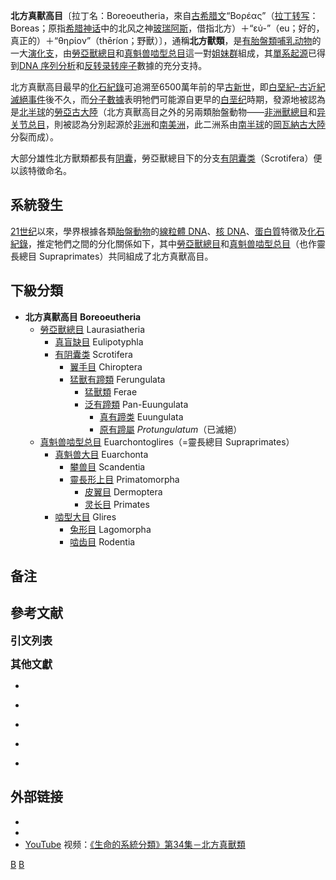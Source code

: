{{NoteTA
|1=zh-hans:线粒体; zh-hk:線粒體; zh-tw:粒線體;
|2=zh-hans:视频; zh-hk:視像; zh-tw:影片;
}}
{{Automatic taxobox
| fossil_range = [[古新世|古新世]] → [[全新世|现代]]，{{geological range|65|0|earliest=98.5}}{{nobold|（[[分子鐘|分子鐘]]推定于9850万年前出现{{r|Zhou et al}}）}}
| image = Laurasiatheria.jpg
| image_upright = 1.2
| image_caption = {{collapsible list|title=<center>{{nobold|[[勞亞獸總目|勞亞獸總目]]}}</center>|
# 左上：[[西欧刺猬|西欧刺猬]]（'''[[真盲缺目|真盲缺目]]'''）
# 右上：[[泰国狐蝠|泰国狐蝠]]（'''[[翼手目|翼手目]]'''）
# 左中：[[虎|虎]]（'''[[食肉目|食肉目]]'''）
# 右中：[[印度穿山甲|印度穿山甲]]（'''[[鳞甲目|鳞甲目]]'''）
# 左下：[[赤鹿|赤鹿]]（'''[[鲸偶蹄目|鲸偶蹄目]]'''）
# 右下：[[白犀|白犀]]（'''[[奇蹄目|奇蹄目]]'''）}}
| image2 = Euarchontoglires_1.jpg
| image2_caption = {{collapsible list|title=<center>{{nobold|[[真魁兽啮型总目|真魁兽啮型总目]]}}</center>|
# 左上：[[褐家鼠|褐家鼠]]（'''[[啮齿目|啮齿目]]'''）
# 右上：[[歐洲野兔|歐洲野兔]]（'''[[兔形目|兔形目]]'''）
# 左中：[[普通树鼩|普通树鼩]]（'''[[攀兽目|攀兽目]]'''）
# 左下：[[巽他鼯猴|巽他鼯猴]]（'''[[皮翼目|皮翼目]]'''）
# 右下：[[智人|人]]和[[日本獼猴|日本獼猴]]（'''[[灵长目|灵长目]]'''）}}
| display_parents = 3
| taxon = Boreoeutheria
| authority = Springer & de Jong, 2001{{r|Springer}}
| subdivision_ranks = 總目
| subdivision =
* [[勞亞獸總目|勞亞獸總目]] Laurasiatheria
* [[真魁兽啮型总目|真魁兽啮型总目]] Euarchontoglires
| synonyms =
* '''北方獸類''' Boreotheria<br><small>(Waddell, 2001){{r|Waddell,2001}}</small>
* '''北方胎盤類''' Boreoplacentalia<br><small>(Arnason et al., 2008){{r|Arnason}}</small>
}}

'''北方真獸高目'''〔拉丁名：Boreoeutheria，來自[[古希腊文|古希腊文]]“Βορέας”（[[拉丁转写|拉丁转写]]：Boreas；原指[[希腊神话|希腊神话]]中的北风之神[[阿涅摩伊#玻瑞阿斯|玻瑞阿斯]]，借指北方）＋“εὐ-”（eu；好的，真正的）＋“θηρίον”（thēríon；野獸）〕，通稱'''北方獸類'''{{r|Zhou & Yang}}，是[[有胎盤類|有胎盤類]][[哺乳动物|哺乳动物]]的一大[[演化支|演化支]]，由[[勞亞獸總目|勞亞獸總目]]和[[真魁兽啮型总目|真魁兽啮型总目]]這一對[[姐妹群|姐妹群]]組成，其[[单系群|單系起源]]已得到[[DNA測序|DNA 序列分析]]和[[反转录转座子|反转录转座子]]數據的充分支持{{r|Kim}}。

北方真獸高目最早的[[化石紀錄|化石紀錄]]可追溯至6500萬年前的早[[古新世|古新世]]，即[[白垩纪﹣古近纪灭绝事件|白堊紀–古近紀滅絕事件]]後不久，而[[分子生物学|分子數據]]表明牠們可能源自更早的[[白垩纪|白垩纪]]時期{{r|O'Leary}}，發源地被認為是[[北半球|北半球]]的[[勞亞古大陸|勞亞古大陸]]（北方真獸高目之外的另兩類胎盤動物——[[非洲獸總目|非洲獸總目]]和[[异关节总目|异关节总目]]，則被認為分別起源於[[非洲|非洲]]和[[南美洲|南美洲]]，此二洲系由[[南半球|南半球]]的[[冈瓦纳大陆|岡瓦納古大陸]]分裂而成）{{r|Nishihara|Zhou & Yang}}。

大部分雄性北方獸類都長有[[阴囊|阴囊]]{{r|Mills}}{{NoteTag|缺乏陰囊的特殊類群是[[鼴科|鼹鼠]]、[[刺猬|刺猬]]、[[穿山甲|穿山甲]]、[[海象|海象]]和部分[[海豹|海豹]]，以及[[犀牛|犀牛]]、[[貘|貘]]、[[河马|河马]]和[[鲸类|鲸类]]。{{r|Drew}}}}，勞亞獸總目下的分支[[有阴囊类|有阴囊类]]（Scrotifera）便以該特徵命名{{r|Waddell,1999}}。

==系統發生==
[[21世纪|21世纪]]以來，學界根據各類[[胎盤動物|胎盤動物]]的[[线粒体DNA|線粒體 DNA]]、[[核DNA|核 DNA]]、[[蛋白質|蛋白質]]特徵及[[化石紀錄|化石紀錄]]，推定牠們之間的分化關係如下{{NoteTag|[[非洲獸總目|非洲獸總目]]和[[異關節總目|異關節總目]]在[[胎盤動物|胎盤動物]]中的[[系統發生|系統發生]]位置尚無定論，本文所示的[[分支图|分支图]]基於“大西洋獸類假說”（即非洲獸總目和異關節總目共同組成[[大西洋獸類|大西洋獸類]]，與北方獸類形成[[姐妹群|姐妹群]]{{r|Zhou & Yang}}），另請參閱“[[外非洲胎盤類|外非洲胎盤類假說]]”及“[[上兽类|上獸類假說]]”。}}，其中[[勞亞獸總目|勞亞獸總目]]和[[真魁兽啮型总目|真魁兽啮型总目]]（也作靈長總目 Supraprimates{{r|Kriegs}}）共同組成了北方真獸高目。{{r|Waddell,2001|O'Leary|Foley|Esselstyn|Zachos}}

{{clade |style=font-size:90%; line-height:110%;
|label1=[[胎盤類|胎盤類]] |sublabel1= Placentalia 
|1={{clade
   |thickness2=2
   |label1= [[大西洋真兽高目|大西洋真兽高目]]  |sublabel1=Atlantogenata
   |1={{clade
      |1= [[非洲獸總目|非洲獸總目]] Afrotheria [[File:Elephas_africanus_-_1700-1880_-_Print_-_Iconographia_Zoologica_-_(white_background).jpg|50px]]
      |2= [[异关节总目|异关节总目]] Xenarthra [[File:Nine-banded-Armadillo_white_background.jpg|60px]]
      }}
   |label2='''北方真獸高目''' |sublabel2=Boreoeutheria
   |2={{clade
      |thickness=2
      |label1=[[勞亞獸總目|勞亞獸總目]] |sublabel1=Laurasiatheria
      |1={{clade
         |thickness=2
         |1= [[真盲缺目|真盲缺目]] Eulipotyphla [[File:Erinaceus_europaeus_-_1700-1880_-_Print_-_Iconographia_Zoologica_-_Special_Collections_University_of_Amsterdam_-(white_background).jpg|50px]]
         |2= [[有阴囊类|有阴囊类]] Scrotifera [[File:Dogs,_jackals,_wolves,_and_foxes_(Plate_XI).jpg|60px]]
         }}
      |label2=[[真魁兽啮型总目|真魁兽啮型总目]] |sublabel2= Euarchontoglires 
      |2={{clade
         |thickness=2
         |1= [[啮型动物|啮型大目]] Glires [[File:Bruno_Liljefors_-_Hare_studies_1885_white_background.jpg|45px]]
         |2= [[真魁兽大目|真魁兽大目]] Euarchonta [[File:Cynocephalus_doguera_-_1700-1880_-_Print_-_Iconographia_Zoologica_-_Special_Collections_University_of_Amsterdam_-_(white_background).tiff|50px]]
}} }} }} }}

==下級分類==
* '''北方真獸高目 Boreoeutheria'''
** [[勞亞獸總目|勞亞獸總目]] Laurasiatheria
*** [[真盲缺目|真盲缺目]] Eulipotyphla
*** [[有阴囊类|有阴囊类]] Scrotifera
**** [[翼手目|翼手目]] Chiroptera
**** [[猛獸有蹄類|猛獸有蹄類]] Ferungulata
***** [[猛獸類|猛獸類]] Ferae
***** [[泛有蹄類|泛有蹄類]] Pan-Euungulata
****** [[真有蹄类|真有蹄类]] Euungulata
****** [[原有蹄屬|原有蹄屬]] ''Protungulatum''（已滅絕）
** [[真魁兽啮型总目|真魁兽啮型总目]] Euarchontoglires（=靈長總目 Supraprimates）
*** [[真魁兽大目|真魁兽大目]] Euarchonta
**** [[攀兽目|攀兽目]] Scandentia
**** [[靈長形上目|靈長形上目]] Primatomorpha
***** [[皮翼目|皮翼目]] Dermoptera
***** [[灵长目|灵长目]] Primates
*** [[啮型动物|啮型大目]] Glires
**** [[兔形目|兔形目]] Lagomorpha
**** [[啮齿目|啮齿目]] Rodentia

==备注==
{{NoteFoot}}

==參考文献==
<big>'''引文列表'''</big>
{{Reflist|2|refs=
<ref name="Zhou et al">{{cite journal |author1=Zhou, Xuming |author2=Xu, Shixia |author3=Xu, Junxiao |author4=Chen, Bingyao |author5=Zhou, Kaiya |author5-link=周开亚 |author6=Yang, Guang |last-author-amp=yes |title=Phylogenomic Analysis Resolves the Interordinal Relationships and Rapid Diversification of the Laurasiatherian Mammals |journal=''{{le|系統生物學 (期刊)|Systematic Biology|Systematic Biology}}'' |year=2012 |volume=61 |issue=1 |pages=150–164 |issn=1063-5157 
|pmid=21900649 |pmc=3243735 |doi=10.1093/sysbio/syr089 |doi-access=free}}</ref>

<ref name="Springer">{{cite journal |author1=Springer, Mark S. |author2=de Jong, Wilfried W. |last-author-amp=yes |title=Which Mammalian Supertree to Bark Up? |journal=''[[Science|Science]]'' |year=2001 |volume=291 |issue=5509 |pages=1709–1711 |doi=10.1126/science.1059434}}</ref>

<ref name="Waddell,2001">{{cite journal |author1=Waddell, Peter J. |author2=Kishino, Hirohisa |author3=Ota, Rissa |last-author-amp=yes |title=A Phylogenetic Foundation for Comparative Mammalian Genomics |journal=''Genome Informatics'' |year=2001 |volume=12 |pages=141–154 |url=https://web.archive.org/web/20141223131622/https://www.jsbi.org/pdfs/journal1/GIW01/GIW01F15.pdf |pmid=11791233}}</ref>

<ref name="Arnason">{{cite journal |author1=Arnason, U. |author2=Adegoke, J.A. |author3=Gullberg, A. |author4=Harley, E.H. |author5=Janke, A. |author6=Kullberg, M. |last-author-amp=yes |title=Mitogenomic relationships of placental mammals and molecular estimates of their divergences |journal=''{{le|基因 (期刊)|Gene (journal)|Gene}}'' |publisher=[[Elsevier|Elsevier]] |year=2008 |volume=421 |issue=1–2 |pages=37–51 |issn=1879-0038 |pmid=18590805 |doi=10.1016/j.gene.2008.05.024}}</ref>

<ref name="Zhou & Yang">{{cite journal |author1=周旭明 |author2=杨光 |title=哺乳动物系统发育基因组学研究进展 |journal=[[兽类学报|兽类学报]] |year=2010 |volume=30 |issue=3 |pages=[https://www.researchgate.net/profile/Xuming-Zhou/publication/287745676_A_review_on_the_progress_in_mammalian_phylogenomics/links/5ad17f0ba6fdcc29357c4077/A-review-on-the-progress-in-mammalian-phylogenomics.pdf 339–345] |url=http://www.mammal.cn/CN/Y2010/V30/I3/339}}{{zh-cn}}</ref>

<ref name="Kim">{{cite journal |author1=Kim, Jaebum |author2=Farré, Marta |author3=Auvil, Loretta |author4=Capitanu, Boris |author5=Larkin, Denis M. |author6=Ma, Jian |author7=Lewin, Harris A. |last-author-amp=yes |title=Reconstruction and evolutionary history of eutherian chromosomes |journal=''[[美国国家科学院院刊|PNAS]]'' |year=2017 |volume=114 |issue=27 |pages=E5379–E5388 |url=https://www.pnas.org/content/pnas/114/27/E5379.full.pdf |doi=10.1073/pnas.1702012114 |doi-access=free}}</ref>

<ref name="O'Leary">{{cite journal |author1=O'Leary, M.A. |author2=Bloch, J.I. |author3=Flynn, J.J |display-authors=etal |title=The Placental Mammal Ancestor and the Post–K-Pg Radiation of Placentals |journal=''[[Science|Science]]'' |year=2013 |volume=339 |issue=6120 |pages=662–667 |url=https://www.researchgate.net/publication/235423191_The_Placental_Mammal_Ancestor_and_the_Post-K-Pg_Radiation_of_Placentals |doi=10.1126/science.1229237 |bibcode=2013Sci...339..662O |pmid=23393258 |s2cid=206544776 |hdl=11336/7302 |hdl-access=free}}</ref>

<ref name="Nishihara">{{cite journal |author1=Nishihara, H. |author2=Maruyama, S. |author3=Okada, N. |last-author-amp=yes |title=Retroposon analysis and recent geological data suggest near-simultaneous divergence of the three superorders of mammals |journal=''[[美国国家科学院院刊|PNAS]]'' |year=2009 |volume=106 |issue=13 |pages=5235–5240 |url=https://www.pnas.org/content/pnas/106/13/5235.full.pdf |pmid=19286970 |pmc=2655268 |doi=10.1073/pnas.0809297106 |doi-access=free}}</ref>

<ref name="Mills">{{cite book |author1=Mills, D.S. |author2=Marchant-Forde, Jeremy N. |last-author-amp=yes |title=''The Encyclopedia of Applied Animal Behaviour and Welfare'' |url=https://books.google.com/books?id=vrueZDfPUzoC&pg=PA293 |publisher={{le|國際農業及生物科學中心|Centre for Agriculture and Bioscience International|CABI}} |year=2010 |page=293 |isbn=978-0-85199-724-7 |access-date=2019-06-20}}</ref>

<ref name="Drew">{{cite web |author=Drew, Liam |title=Why are testicles kept in a vulnerable dangling sac? |url=http://www.slate.com/articles/health_and_science/science/2013/07/are_testicles_external_for_cooling_galloping_display_or_something_else.html |website=''slate.com'' |date=2013-07-08}}</ref>

<ref name="Waddell,1999">{{cite journal |author1=Waddell, Peter J. |author2=Cao, Ying |author3=Hauf, Jöerg |author4=Hasegawa, Masami |last-author-amp=yes |title=Using novel phylogenetic methods to evaluate mammalian mtDNA, including amino acid-invariant sites-LogDet plus site stripping, to detect internal conflicts in the data, with special reference to the positions of hedgehog, armadillo, and elephant |journal=''{{le|系統生物學 (期刊)|Systematic Biology|Systematic Biology}}'' |year=1999 |volume=48 |issue=1 |pages=31–53 |pmid=12078643 |doi=10.1080/106351599260427 |doi-access=free}}</ref>

<ref name="Kriegs">{{cite journal |author1=Kriegs, Jan Ole |author2=Churakov, Gennady |author3=Kiefmann, Martin |author4=Jordan, Ursula |author5=Brosius, Jürgen |author6=Schmitz, Jürgen |last-author-amp=yes |title=Retroposed Elements as Archives for the Evolutionary History of Placental Mammals |journal=''{{le|PLOS Biology}}'' |year=2006 |volume=4 |issue=4 |page=e91 |pmid=16515367 |pmc=1395351 |doi=10.1371/journal.pbio.0040091 |doi-access=free}}</ref>

<ref name="Foley">{{cite journal |author1=Foley, Nicole M. |author2=Springer, Mark S. |author3=Teeling, Emma C. |last-author-amp=yes |title=Mammal madness: Is the mammal tree of life not yet resolved? |journal=''{{le|自然科學會報B|Philosophical Transactions of the Royal Society B|Philosophical Transactions of the Royal Society B}}'' |year=2016 |volume=371 |issue=1699 |page=20150140 |issn=0962-8436 |pmc=4920340 |pmid=27325836 |doi=10.1098/rstb.2015.0140 |doi-access=free}}</ref>

<ref name="Esselstyn">{{cite journal |author1=Esselstyn, Jacob A. |author2=Oliveros, Carl H. |author3=Swanson, Mark T. |author4=Faircloth, Brant C. |last-author-amp=yes |title=Investigating Difficult Nodes in the Placental Mammal Tree with Expanded Taxon Sampling and Thousands of Ultraconserved Elements |journal=''{{le|基因组生物学与演化|Genome Biology and Evolution|Genome Biology and Evolution}}'' |year=2017 |volume=9 |issue=9 |pages=2308–2321 |issn=1759-6653 |pmc=5604124 |pmid=28934378 |doi=10.1093/gbe/evx168 |doi-access=free}}</ref>

<ref name="Zachos">{{cite book |author=Zachos, Frank |chapter=Mammalian Phylogenetics: A Short Overview of Recent Advances |chapter-url=https://doi.org/10.1007/978-3-030-00281-7_6 |editor1=Hackländer, K. |editor2=Zachos, F |last-author-amp=yes |title=Mammals of Europe - Past, Present, and Future |year=2020 |publisher=[[施普林格·自然|Springer]] |location=[[卡姆_(瑞士)|Cham]], [[Switzerland|Switzerland]] |pages=31–48 |isbn=978-3-030-00282-4}}{{de}}</ref>
}}

<big>'''其他文獻'''</big>
{{refbegin|2}}
*{{cite journal |author1=Murphy, William J. |author2=Eizirik, Eduardo |author3=Springer, Mark S. |display-authors=etal |title=Resolution of the early placental mammal radiation using Bayesian phylogenetics |journal=''[[Science|Science]]'' |year=2001 |volume=294 |issue=5550 |pages=2348–2351 |doi=10.1126/science.1067179 |pmid=11743200 |bibcode=2001Sci...294.2348M}}

*{{cite journal |author1=Blanchette, M. |author2=Green, E.D. |author3=Miller, W. |author4=Haussler, D. |last-author-amp=yes |title=Reconstructing large regions of an ancestral mammalian genome in silico |journal=''{{le|基因组研究|Genome Research|Genome Research}}'' |year=2004 |volume=14 |issue=12 |pages=2412–2423 |pmid=15574820 |pmc=534665 |doi=10.1101/gr.2800104 |doi-access=free}}

*{{cite journal |author1=Ma, J. |author2=Zhang, L. |author3=Suh, B.B. |author4=Raney, B.J. |author5=Burhans, R.C. |author6=Kent, W.J. |author7=Blanchette, M. |author8=Haussler, D. |author9=Miller, W. |last-author-amp=yes |title=Reconstructing contiguous regions of an ancestral genome |journal=''{{le|基因组研究|Genome Research|Genome Research}}'' |year=2006 |volume=16 |issue=12 |pages=1557–1565 |pmid=16983148 |pmc=1665639 |doi=10.1101/gr.5383506 |doi-access=free}}

*{{cite journal |author=Gross, Liza |title=Resolving the Family Tree of Placental Mammals |journal=''{{le|PLOS Biology}}'' |year=2006 |volume=4 |issue=4 |pages=e111 |pmid=20076552 |pmc=1395350 |doi=10.1371/journal.pbio.0040111 |doi-access=free}}

*{{cite magazine |author=Olson, Steve |title=Bringing back the brontosaurus |magazine=''[[Wired_magazine|Wired]]'' |date=2006-04 |url=https://www.wired.com/wired/archive/14.04/bronto.html |access-date=2021-06-10 |archive-date=2012-10-20 |archive-url=https://web.archive.org/web/20121020094053/http://www.wired.com/wired/archive/14.04/bronto.html }}
{{refend}}

==外部链接==
{{Portal|動物|生物学}}
*{{Commonscat-inline|Laurasiatheria}}
*{{Wikispecies-inline|Laurasiatheria}}
*[[YouTube|YouTube]] 视频：[https://www.youtube.com/watch?v=p3MuDMoVzX0&list=PLXJ4dsU0oGMLnubJLPuw0dzD0AvAHAotW&index=34 《生命的系統分類》第34集－北方真獸類] {{Wayback|url=https://www.youtube.com/watch?v=p3MuDMoVzX0&list=PLXJ4dsU0oGMLnubJLPuw0dzD0AvAHAotW&index=34 |date=20210712100425 }}

{{真獸下綱|E.|state=autocollapse}}
{{哺乳动物}}
{{Taxonbar|from=Q132666}}

[[Category:有胎盤類|B]]
[[Category:2001年描述的分类群|B]]